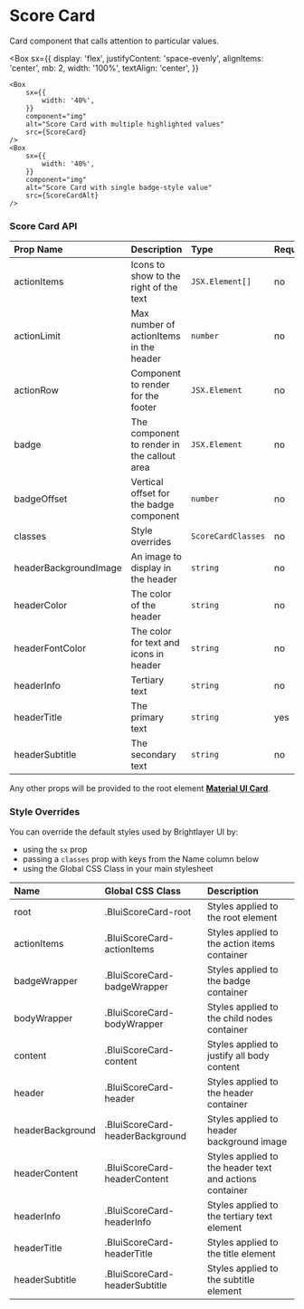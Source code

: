 
# Score Card

Card component that calls attention to particular values.

<Box
    sx={{
        display: 'flex',
        justifyContent: 'space-evenly',
        alignItems: 'center',
        mb: 2,
        width: '100%',
        textAlign: 'center',
    }}
>
    <Box
        sx={{
            width: '40%',
        }}
        component="img"
        alt="Score Card with multiple highlighted values"
        src={ScoreCard}
    />
    <Box
        sx={{
            width: '40%',
        }}
        component="img"
        alt="Score Card with single badge-style value"
        src={ScoreCardAlt}
    />
</Box>

### Score Card API

<Box>

| Prop Name             | Description                                 | Type               | Required | Default                           |
| :-------------------- | :------------------------------------------ | :----------------- | :------- | :-------------------------------- |
| actionItems           | Icons to show to the right of the text      | `JSX.Element[]`    | no       |                                   |
| actionLimit           | Max number of actionItems in the header     | `number`           | no       | 3                                 |
| actionRow             | Component to render for the footer          | `JSX.Element`      | no       |                                   |
| badge                 | The component to render in the callout area | `JSX.Element`      | no       |                                   |
| badgeOffset           | Vertical offset for the badge component     | `number`           | no       | 0                                 |
| classes               | Style overrides                             | `ScoreCardClasses` | no       |                                   |
| headerBackgroundImage | An image to display in the header           | `string`           | no       |                                   |
| headerColor           | The color of the header                     | `string`           | no       | `theme.vars.palette.primary.main` |
| headerFontColor       | The color for text and icons in header      | `string`           | no       | `white`                           |
| headerInfo            | Tertiary text                               | `string`           | no       |                                   |
| headerTitle           | The primary text                            | `string`           | yes      |                                   |
| headerSubtitle        | The secondary text                          | `string`           | no       |                                   |

</Box>

Any other props will be provided to the root element [**Material UI Card**](https://mui.com/api/card/).

### Style Overrides

You can override the default styles used by Brightlayer UI by:

-   using the `sx` prop
-   passing a `classes` prop with keys from the Name column below
-   using the Global CSS Class in your main stylesheet

<ForMoreDetailsOnStylingOptions />

<Box>

| Name             | Global CSS Class                | Description                                             |
| :--------------- | :------------------------------ | :------------------------------------------------------ |
| root             | .BluiScoreCard-root             | Styles applied to the root element                      |
| actionItems      | .BluiScoreCard-actionItems      | Styles applied to the action items container            |
| badgeWrapper     | .BluiScoreCard-badgeWrapper     | Styles applied to the badge container                   |
| bodyWrapper      | .BluiScoreCard-bodyWrapper      | Styles applied to the child nodes container             |
| content          | .BluiScoreCard-content          | Styles applied to justify all body content              |
| header           | .BluiScoreCard-header           | Styles applied to the header container                  |
| headerBackground | .BluiScoreCard-headerBackground | Styles applied to header background image               |
| headerContent    | .BluiScoreCard-headerContent    | Styles applied to the header text and actions container |
| headerInfo       | .BluiScoreCard-headerInfo       | Styles applied to the tertiary text element             |
| headerTitle      | .BluiScoreCard-headerTitle      | Styles applied to the title element                     |
| headerSubtitle   | .BluiScoreCard-headerSubtitle   | Styles applied to the subtitle element                  |

</Box>
